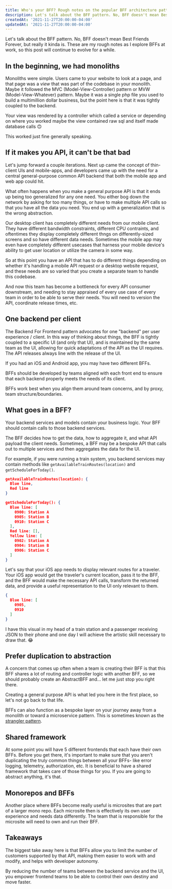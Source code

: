 ```yaml
---
title: Who's your BFF? Rough notes on the popular BFF architecture pattern
description: Let's talk about the BFF pattern. No, BFF doesn't mean Best Friends Forever, but really it kinda is.
createdAt: '2021-11-27T20:00:00-04:00'
updatedAt: '2021-11-27T20:00:00-04:00'
---
```



Let's talk about the BFF pattern. No, BFF doesn't mean Best Friends Forever, but really it kinda is. These are my rough notes as I explore BFFs at work, so this post will continue to evolve for a while.

## In the beginning, we had monoliths

Monoliths were simple. Users came to your website to look at a page, and that page was a *view* that was part of the codebase in your monolith. Maybe it followed the MVC (Model-View-Controller) pattern or MVW (Model-View-Whatever) pattern. Maybe it was a single php file you used to build a multimillion dollar business, but the point here is that it was tightly coupled to the backend.

<center>
  <TwitterTweetEmbed
    tweetId={'1364044817479720962'}
  />
</center>

Your view was rendered by a controller which called a service or depending on where you worked maybe the view contained raw sql and itself made database calls 🙃

This worked just fine generally speaking.

## If it makes you API, it can't be that bad

Let's jump forward a couple iterations. Next up came the concept of thin-client UIs and mobile-apps, and developers came up with the need for a central general-purpose common API backend that both the mobile app and web app could hit.

What often happens when you make a general purpose API is that it ends up being too generalized for any one need. You either bog down the network by asking for too many things, or have to make multiple API calls so that you have all the data you need. You end up with a generalization that is the wrong abstraction.

Our desktop client has completely different needs from our mobile client. They have different bandwidth constraints, different CPU contraints, and oftentimes they display completely different thngs on differently-sized screens and so have different data needs. Sometimes the mobile app may even have completely different usecases that harness your mobile device's ability to get user location or utilize the camera in some way.

So at this point you have an API that has to do different things depending on whether it's handling a mobile API request or a desktop website request, and these needs are so varied that you create a separate team to handle this codebase.

And now this team has become a bottleneck for every API consumer downstream, and needing to stay appraised of every use case of every team in order to be able to serve their needs. You will need to version the API, coordinate release times, etc.

## One backend per client

The Backend For Frontend pattern advocates for one "backend" per user experience / client. In this way of thinking about things, the BFF is tightly coupled to a specific UI (and only that UI), and is maintained by the same team as the UI, allowing for quick adaptations of the API as the UI requires. The API releases always line with the release of the UI.

If you had an iOS and Android app, you may have two different BFFs.

BFFs should be developed by teams aligned with each front end to ensure that each backend properly meets the needs of its client.

BFFs work best when you align them around team concerns, and by proxy, team structure/boundaries.

## What goes in a BFF?

Your backend services and models contain your business logic. Your BFF should contain calls to those backend services.

The BFF decides how to get the data, how to aggregate it, and what API payload the client needs. Sometimes, a BFF may be a bespoke API that calls out to multiple services and then aggregates the data for the UI.

For example, if you were running a train system, you backend services may contain methods like `getAvailableTrainRoutes(location)` and `getScheduleForToday()`.

```json
getAvailableTrainRoutes(location): {
  Blue line,
  Red line
}

getScheduleForToday(): {
  Blue line: [
    0900: Station A
    0905: Station B
    0910: Station C
  ],
  Red line: [],
  Yellow line: [
    0902: Station A
    0904: Station B
    0906: Station C
  ]
}
```

Let's say that your iOS app needs to display relevant routes for a traveler. Your iOS app would get the traveler's current location, pass it to the BFF, and the BFF would make the necessary API calls, transform the returned data, and provide a useful representation to the UI only relevant to them.

```json
{
  Blue line: [
    0905,
    0910
  ]
}
```

I have this visual in my head of a train station and a passenger receiving JSON to their phone and one day I will achieve the artistic skill necessary to draw that. 😂

## Prefer duplication to abstraction

A concern that comes up often when a team is creating their BFF is that this BFF shares a lot of routing and controller logic with another BFF, so we should probably create an AbstractBFF and... let me just stop you right there.

<center>
  <TwitterTweetEmbed
    tweetId={'442003113910603776'}
  />
</center>

Creating a general purpose API is what led you here in the first place, so let's not go back to that life.

BFFs can also function as a bespoke layer on your journey away from a monolith or toward a microservice pattern. This is sometimes known as the [strangler pattern](https://martinfowler.com/bliki/StranglerFigApplication.html).

## Shared framework

At some point you will have 5 different frontends that each have their own BFFs. Before you get there, it's important to make sure that you aren't duplicating the truly common things between all your BFFs- like error logging, telemetry, authorization, etc. It is beneficial to have a shared framework that takes care of those things for you. If you are going to abstract anything, it's that.

## Monorepos and BFFs

Another place where BFFs become really useful is microsites that are part of a larger mono repo. Each microsite then is effectively its own user experience and needs data differently. The team that is responsible for the microsite will need to own and run their BFF.

## Takeaways

The biggest take away here is that BFFs allow you to limit the number of customers supported by that API, making them easier to work with and modify, and helps with developer autonomy.

By reducing the number of teams between the backend service and the UI, you empower frontend teams to be able to control their own destiny and move faster.

